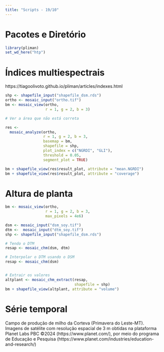 ```yaml
---
title: "Scripts - 19/10"
---
```


# Pacotes e Diretório


```r
library(pliman)
set_wd_here("htp")
```

# Índices multiespectrais

https://tiagoolivoto.github.io/pliman/articles/indexes.html

```r
shp <- shapefile_input("shapefile_dsm.rds")
ortho <- mosaic_input("ortho.tif")
bm <- mosaic_view(ortho,
                  r = 1, g = 2, b = 3)

# Ver a área que não está correta

res <- 
  mosaic_analyze(ortho, 
                 r = 1, g = 2, b = 3,
                 basemap = bm,
                 shapefile = shp,
                 plot_index = c("NGRDI", "GLI"),
                 threshold = 0.05,
                 segment_plot = TRUE)

bm + shapefile_view(res$result_plot, attribute = "mean.NGRDI")
bm + shapefile_view(res$result_plot, attribute = "coverage")

```




# Altura de planta
```r
bm <- mosaic_view(ortho,
                  r = 1, g = 2, b = 3,
                  max_pixels = 4e6)

dsm <- mosaic_input("dsm_soy.tif")
dtm <-  mosaic_input("dtm_soy.tif")
shp <- shapefile_input("shapefile_dsm.rds")

# Tendo o DTM
resap <- mosaic_chm(dsm, dtm)

# Interpolar o DTM usando o DSM 
resap <- mosaic_chm(dsm)


# Extrair os valores
altplant <- mosaic_chm_extract(resap, 
                               shapefile = shp)
bm + shapefile_view(altplant, attribute = "volume")

```



# Série temporal
Campo de produção de milho da Corteva (Primavera do Leste-MT). 
Imagens de satélite com resolução espacial de 3 m obtidas na plataforma  Planet Labs PBC  ©2024 (https://www.planet.com/), por meio do programa de Educação e Pesquisa (https://www.planet.com/industries/education-and-research/)

